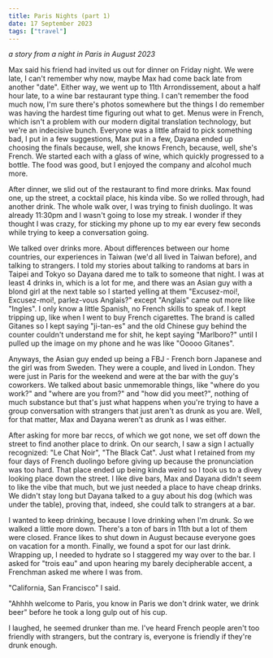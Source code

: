 ```yaml
---
title: Paris Nights (part 1)
date: 17 September 2023
tags: ["travel"]
---
```


_a story from a night in Paris in August 2023_

Max said his friend had invited us out for dinner on Friday night.
We were late, I can't remember why now, maybe Max had come back late from another "date".
Either way, we went up to 11th Arrondissement, about a half hour late, to a wine bar restaurant type thing.
I can't remember the food much now, I'm sure there's photos somewhere but the things I do remember was having the hardest time figuring out what to get.
Menus were in French, which isn't a problem with our modern digital translation technology, but we're an indecisive bunch.
Everyone was a little afraid to pick something bad, I put in a few suggestions, Max put in a few, Dayana ended up choosing the finals because, well, she knows French, because, well, she's French.
We started each with a glass of wine, which quickly progressed to a bottle.
The food was good, but I enjoyed the company and alcohol much more.

After dinner, we slid out of the restaurant to find more drinks.
Max found one, up the street, a cocktail place, his kinda vibe.
So we rolled through, had another drink.
The whole walk over, I was trying to finish duolingo.
It was already 11:30pm and I wasn't going to lose my streak.
I wonder if they thought I was crazy, for sticking my phone up to my ear every few seconds while trying to keep a conversation going.

We talked over drinks more.
About differences between our home countries, our experiences in Taiwan (we'd all lived in Taiwan before), and talking to strangers.
I told my stories about talking to randoms at bars in Taipei and Tokyo so Dayana dared me to talk to someone that night.
I was at least 4 drinks in, which is a lot for me, and there was an Asian guy with a blond girl at the next table so I started yelling at them "Excusez-moi!, Excusez-moi!, parlez-vous Anglais?" except "Anglais" came out more like "Ingles".
I only know a little Spanish, no French skills to speak of.
I kept tripping up, like when I went to buy French cigarettes.
The brand is called Gitanes so I kept saying "ji-tan-es" and the old Chinese guy behind the counter couldn't understand me for shit, he kept saying "Marlboro?" until I pulled up the image on my phone and he was like "Ooooo Gitanes".

Anyways, the Asian guy ended up being a FBJ - French born Japanese and the girl was from Sweden.
They were a couple, and lived in London.
They were just in Paris for the weekend and were at the bar with the guy's coworkers.
We talked about basic unmemorable things, like "where do you work?" and "where are you from?" and "how did you meet?", nothing of much substance but that's just what happens when you're trying to have a group conversation with strangers that just aren't as drunk as you are.
Well, for that matter, Max and Dayana weren't as drunk as I was either.

After asking for more bar reccs, of which we got none, we set off down the street to find another place to drink.
On our search, I saw a sign I actually recognized: "Le Chat Noir", "The Black Cat".
Just what I retained from my four days of French duolingo before giving up because the pronunciation was too hard.
That place ended up being kinda weird so I took us to a divey looking place down the street.
I like dive bars, Max and Dayana didn't seem to like the vibe that much, but we just needed a place to have cheap drinks.
We didn't stay long but Dayana talked to a guy about his dog (which was under the table), proving that, indeed, she could talk to strangers at a bar.

I wanted to keep drinking, because I love drinking when I'm drunk.
So we walked a little more down.
There's a ton of bars in 11th but a lot of them were closed.
France likes to shut down in August because everyone goes on vacation for a month.
Finally, we found a spot for our last drink.
Wrapping up, I needed to hydrate so I staggered my way over to the bar.
I asked for "trois eau" and upon hearing my barely decipherable accent, a Frenchman asked me where I was from.

"California, San Francisco" I said.

"Ahhhh welcome to Paris, you know in Paris we don't drink water, we drink beer" before he took a long gulp out of his cup.

I laughed, he seemed drunker than me.
I've heard French people aren't too friendly with strangers, but the contrary is, everyone is friendly if they're drunk enough.

